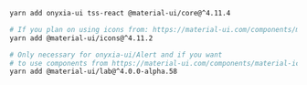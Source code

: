 
<Meta title="Quick start" />

```bash
yarn add onyxia-ui tss-react @material-ui/core@^4.11.4  

# If you plan on using icons from: https://material-ui.com/components/material-icons/
yarn add @material-ui/icons@^4.11.2 

# Only necessary for onyxia-ui/Alert and if you want 
# to use components from https://material-ui.com/components/material-icons/
yarn add @material-ui/lab@^4.0.0-alpha.58
```
